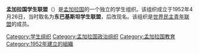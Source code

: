 '''孟加拉国学生联盟'''（{{lang-bn|বাংলাদেশ ছাত্র ইউনিয়ন}}）是[[孟加拉国|孟加拉国]]的一个独立的学生组织。该组织成立于1952年4月26日，当时取名为'''东巴基斯坦学生联盟'''，后改现名。该组织是[[世界民主青年联盟|世界民主青年联盟]]的成员。

[[Category:学生组织|Category:学生组织]]
[[Category:孟加拉国政治组织|Category:孟加拉国政治组织]]
[[Category:孟加拉国教育|Category:孟加拉国教育]]
[[Category:1952年建立的組織|Category:1952年建立的組織]]
